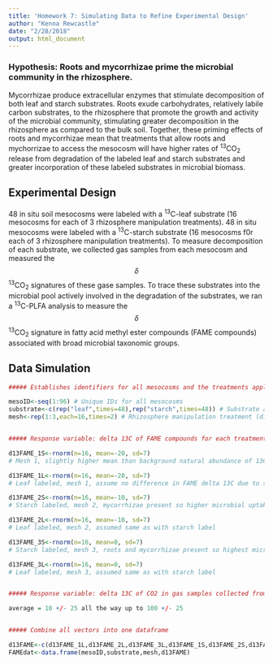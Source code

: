 ```yaml
---
title: 'Homework 7: Simulating Data to Refine Experimental Design'
author: "Kenna Rewcastle"
date: "2/28/2018"
output: html_document
---
```


### Hypothesis: Roots and mycorrhizae prime the microbial community in the rhizosphere.

Mycorrhizae produce extracellular enzymes that stimulate decomposition of both leaf and starch substrates. Roots exude carbohydrates, relatively labile carbon substrates, to the rhizosphere that promote the growth and activity of the microbial community, stimulating greater decomposition in the rhizosphere as compared to the bulk soil. Together, these priming effects of roots and mycorrhizae mean that treatments that allow roots and mychorrizae to access the mesocosm will have higher rates of ^13^CO~2~ release from degradation of the labeled leaf and starch substrates and greater incorporation of these labeled substrates in microbial biomass.

## Experimental Design

48 in situ soil mesocosms were labeled with a ^13^C-leaf substrate (16 mesocosms for each of 3 rhizosphere manipulation treatments). 48 in situ mesocosms were labeled with a ^13^C-starch substrate (16 mesocosms f0r each of 3 rhizosphere manipulation treatments). To measure decomposition of each substrate, we collected gas samples from each mesocosm and measured the $$\delta$$ ^13^CO~2~ signatures of these gase samples. To trace these substrates into the microbial pool actively involved in the degradation of the substrates, we ran a ^13^C-PLFA analysis to measure the $$\delta$$ ^13^CO~2~ signature in fatty acid methyl ester compounds (FAME compounds) associated with broad microbial taxonomic groups.

## Data Simulation

```r
##### Establishes identifiers for all mesocosms and the treatments applied to each

mesoID<-seq(1:96) # Unique IDs for all mesocosms
substrate<-c(rep("leaf",times=48),rep("starch",times=48)) # Substrate added to each mesocosm
mesh<-rep(1:3,each=16,times=2) # Rhizosphere manipulation treatment (diameter of mesh, 1 = finest mesh (-R-M), 2 = medium mesh (-R+M), 3 = largest diameter mesh (+R+M)


##### Response variable: delta 13C of FAME compounds for each treatment (label x mesh)

d13FAME_1S<-rnorm(n=16, mean=-20, sd=7) 
# Mesh 1, slightly higher mean than background natural abundance of 13C (delta 13C = -25) b/c no priming without roots and mycorrhizae results in limited uptake

d13FAME_1L<-rnorm(n=16, mean=-20, sd=7) 
# Leaf labeled, mesh 1, assume no difference in FAME delta 13C due to substrate complexity, so no difference in d13FAME for mesocosms of the same mesh size with labeled with leaf or starch substrates (ie mean is same as above)

d13FAME_2S<-rnorm(n=16, mean=-10, sd=7) 
# Starch labeled, mesh 2, mycorrhizae present so higher microbial uptake than mesh 1

d13FAME_2L<-rnorm(n=16, mean=-10, sd=7) 
# Leaf labeled, mesh 2, assumed same as with starch label

d13FAME_3S<-rnorm(n=16, mean=0, sd=7) 
# Starch labeled, mesh 3, roots and mycorrhizae present so highest microbial uptake due to priming

d13FAME_3L<-rnorm(n=16, mean=0, sd=7) 
# Leaf labeled, mesh 3, assumed same as with starch label


##### Response variable: delta 13C of CO2 in gas samples collected from each mesoscom

average = 10 +/- 25 all the way up to 100 +/- 25


##### Combine all vectors into one dataframe

d13FAME<-c(d13FAME_1L,d13FAME_2L,d13FAME_3L,d13FAME_1S,d13FAME_2S,d13FAME_3S)
FAMEdat<-data.frame(mesoID,substrate,mesh,d13FAME)


```






